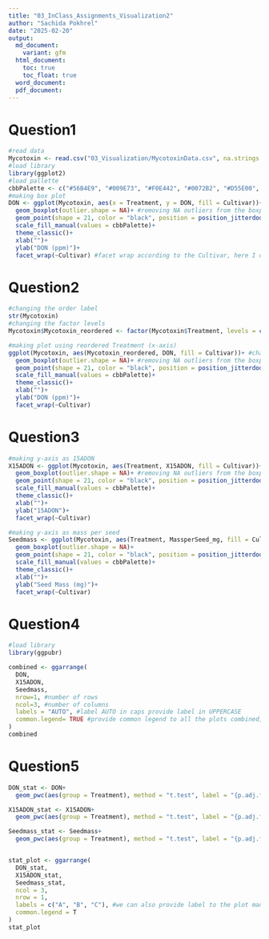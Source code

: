 ```yaml
---
title: "03_InClass_Assignments_Visualization2"
author: "Sachida Pokhrel"
date: "2025-02-20"
output: 
  md_document:
    variant: gfm
  html_document:
    toc: true
    toc_float: true
  word_document:
  pdf_document:
---
```

# Question1
```r
#read data
Mycotoxin <- read.csv("03_Visualization/MycotoxinData.csv", na.strings = "na")
#load library
library(ggplot2)
#load pallette
cbbPalette <- c("#56B4E9", "#009E73", "#F0E442", "#0072B2", "#D55E00", "#CC79A7")
#making box plot
DON <- ggplot(Mycotoxin, aes(x = Treatment, y = DON, fill = Cultivar))+
  geom_boxplot(outlier.shape = NA)+ #removing NA outliers from the boxplot
  geom_point(shape = 21, color = "black", position = position_jitterdodge(dodge.width = 0.9), alpha = 0.6 )+ #giving shape to fill the color and dodge away from the bar plot, alpha value provides transparency to the points
  scale_fill_manual(values = cbbPalette)+
  theme_classic()+
  xlab("")+
  ylab("DON (ppm)")+
  facet_wrap(~Cultivar) #facet wrap according to the Cultivar, here I didnot use scale free since all all the plot space is used.
```
# Question2
```r
#changing the order label
str(Mycotoxin)
#changing the factor levels
Mycotoxin$Mycotoxin_reordered <- factor(Mycotoxin$Treatment, levels = c("NTC", "Fg", "Fg + 37", "Fg + 40", "Fg + 70")) 

#making plot using reordered Treatment (x-axis)
ggplot(Mycotoxin, aes(Mycotoxin_reordered, DON, fill = Cultivar))+ #change x axis only since the data is ordered for that column
  geom_boxplot(outlier.shape = NA)+ #removing NA outliers from the boxplot
  geom_point(shape = 21, color = "black", position = position_jitterdodge(dodge.width = 0.9), alpha=0.6 )+ 
  scale_fill_manual(values = cbbPalette)+ 
  theme_classic()+
  xlab("")+
  ylab("DON (ppm)")+
  facet_wrap(~Cultivar)

```
# Question3
```r
#making y-axis as 15ADON 
X15ADON <- ggplot(Mycotoxin, aes(Treatment, X15ADON, fill = Cultivar))+ #change x axis only since the data is ordered for that column
  geom_boxplot(outlier.shape = NA)+ #removing NA outliers from the boxplot
  geom_point(shape = 21, color = "black", position = position_jitterdodge(dodge.width = 0.9), alpha=0.6 )+ 
  scale_fill_manual(values = cbbPalette)+
  theme_classic()+
  xlab("")+
  ylab("15ADON")+
  facet_wrap(~Cultivar)

#making y-axis as mass per seed
Seedmass <- ggplot(Mycotoxin, aes(Treatment, MassperSeed_mg, fill = Cultivar))+ 
  geom_boxplot(outlier.shape = NA)+
  geom_point(shape = 21, color = "black", position = position_jitterdodge(dodge.width = 0.9), alpha=0.6 )+
  scale_fill_manual(values = cbbPalette)+
  theme_classic()+
  xlab("")+
  ylab("Seed Mass (mg)")+
  facet_wrap(~Cultivar)
```

# Question4
```r
#load library 
library(ggpubr)

combined <- ggarrange(
  DON,
  X15ADON,
  Seedmass,
  nrow=1, #number of rows
  ncol=3, #number of columns
  labels = "AUTO", #label AUTO in caps provide label in UPPERCASE
  common.legend= TRUE #provide common legend to all the plots combined, default is False mean we get legend for each plot separately
)
combined


```
# Question5
```r
DON_stat <- DON+
  geom_pwc(aes(group = Treatment), method = "t.test", label = "{p.adj.format}.{p.adj.signif}", hide.ns = T) # takes Treatment as a group to compare using t-test and provides label for p-adjusted value and significance. It was looking busy so I removes the ns using hide.ns

X15ADON_stat <- X15ADON+
  geom_pwc(aes(group = Treatment), method = "t.test", label = "{p.adj.format}.{p.adj.signif}", hide.ns = T)

Seedmass_stat <- Seedmass+
  geom_pwc(aes(group = Treatment), method = "t.test", label = "{p.adj.format}.{p.adj.signif}", hide.ns = T)


stat_plot <- ggarrange(
  DON_stat,
  X15ADON_stat,
  Seedmass_stat,
  ncol = 3,
  nrow = 1,
  labels = c("A", "B", "C"), #we can also provide label to the plot manually
  common.legend = T
)
stat_plot

```


